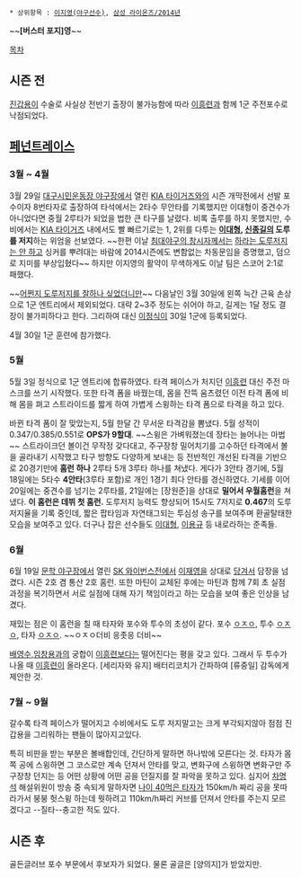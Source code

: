  * 상위항목 : [[이지영(야구선수)]], [[삼성 라이온즈/2014년]]

~~'''[버스터 포지]영'''~~

[[목차]]
== 시즌 전 ==
[[진갑용]]이 수술로 사실상 전반기 출장이 불가능함에 따라 [[이흥련]]과 함께 1군 주전포수로 낙점되었다.

== [[페넌트레이스]] ==
=== 3월 ~ 4월 ===
3월 29일 [[대구시민운동장 야구장]]에서 열린 [[KIA 타이거즈]]와의 시즌 개막전에서 선발 포수이자 8번타자로 출장하여 타석에서는 2타수 무안타를 기록했지만 이대형이 중견수가 아니었다면 중월 2루타가 되었을 법한 큰 타구를 날렸다. 비록 출루를 하지 못했지만, 수비에서는 [[KIA 타이거즈]] 내에서도 빨 빠르기로는 1, 2위를 다투는 '''[[이대형]], [[신종길]]의 도루를 저지'''하는 위엄을 선보였다. ~~한편 이날 [[차일목|침대야구의 창시자]]께서는 [[하라는 공부는 안하고|하라는 도루저지는 안  하고]] 싱커를 뿌려대는 바람에 2014시즌에도 변함없는 차동문임을 증명했고, 덤으로 지미를 부상입혔다~~ 하지만 이지영의 활약이 무색하게도 이날 팀은 스코어 2:1로 패했다.

~~[[운수 좋은 날|어쩐지 도루저지를 잘하나 싶었더니만]]~~ 다음날인 3월 30일에 왼쪽 늑간 근육 손상으로 1군 엔트리에서 제외되었다. 대략 2~3주 정도는 쉬어야 하고, 길게는 1달 정도 결장이 불가피하다고 한다. 그리하여 대신 [[이정식]]이 30일 1군에 등록되었다.

4월 30일 1군 훈련에 참가했다.

=== 5월 ===
5월 3일 정식으로 1군 엔트리에 합류하였다. 타격 페이스가 처지던 [[이흥련]] 대신 주전 마스크를 쓰기 시작했다. 또한 타격 폼을 바꿨는데, 몸을 잔뜩 움츠렸던 이전 타격 폼에 비해 몸을 펴고 스트라이드를 짧게 하여 가볍게 스윙하는 타격 폼으로 타격을 하고 있다.

바뀐 타격 폼이 잘 맞았는지, 5월 한달 간 무서운 타격감을 뽐냈다. 5월 성적이 0.347/0.385/0.551로 '''OPS가 9할대'''. ~~스윙은 가벼워졌는데 장타는 늘어나는 마법~~ 스트라이크던 볼이건 무작정 갖다대고, 주구장창 밀어치기를 고수하던 타격에서 볼을 골라내기 시작했고 타구 방향도 다양하게 보내는 등 전반적인 개선된 타격을 기반으로 20경기만에 '''홈런 하나''' 2루타 5개 3루타 하나를 쳐냈다. 게다가 3안타 경기에, 5월 18일에는 5타수 '''4안타'''(3루타 포함)로 개인 1경기 최다 안타를 경신하였다. 기세를 이어 20일에는 중견수를 넘기는 2루타를, 21일에는 [장원준]을 상대로 '''밀어서 우월홈런'''을 쳐 냈다. '''이 홈런은 데뷔 첫 홈런.''' 도루저지 능력도 향상되어 15시도 7저지로 '''0.467'''의 도루 저지율을 기록 중인데, 짧은 팝타임과 자연태그되는 투심성 송구를 보여주며 환골탈태한 모습을 보여주고 있다. 더구나 잡은 선수들도 [[이대형]], [[이용규]] 등 내로라하는 준족들.
=== 6월 ===
6월 19일 [[문학 야구장]]에서 열린 [[SK 와이번스]]전에서 [[이재영]]을 상대로 [[당겨치기|당겨서]] 담장을 넘겼다. 시즌 2호 겸 통산 2호 홈런. 또한 마틴이 교체된 후에는 마틴과 함께 7회 초 실점 과정을 복기하면서 서로 실점에 대해 자기 책임이라고 하는 모습을 보여 좋은 인상을 남겼다.

재밌는 점은 이 홈런을 칠 때 타자와 포수와 투수의 초성이 같다. 포수 [[이재원|ㅇㅈㅇ]], 투수 [[이재영|ㅇㅈㅇ]], 타자 [[이지영|ㅇㅈㅇ]]. ~~ㅇㅈㅇ더비 응좃응 더비~~

[[배영수]],[[임창용]]과의 궁합이 [[이흥련]]보다는 떨어진다는 평을 갖고 있다. 그래서 두 투수가 나올 때 [[이흥련]]이 올라온다. [세리자와 유지] 배터리코치가 간파하여 [류중일] 감독에게 제안한 것.

=== 7월 ~ 9월 ===
갈수록 타격 페이스가 떨어지고 수비에서도 도루 저지말고는 크게 부각되지않아 점점 진갑용을 그리워하는 팬들이 많아지고있다.

특히 비판을 받는 부분은 볼배합인데, 간단하게 말하면 하나밖에 모른다는 것. 타자가 몸쪽 공에 스윙하면 그 코스로만 계속 던져서 안타를 맞고, 변화구에 스윙하면 변화구만 주구장창 던지는 등 어떤 상황에 어떤 공을 던질지를 잘 파악을 못하고 있다. 심지어 [[차명석]] 해설위원이 방송 중 속되게 말하자면 [[이병규|나이 40먹은 타자]]가 150km/h 짜리 공을 못따라가서 붕붕 헛스윙 하는데 뭣하려고 110km/h짜리 커브를 던져서 안타를 주는지 모르겠다고 --질타--충고한 적도 있다.

== 시즌 후 ==
골든글러브 포수 부문에서 후보자가 되었다. 물론 골글은 [양의지]가 받았지만.
